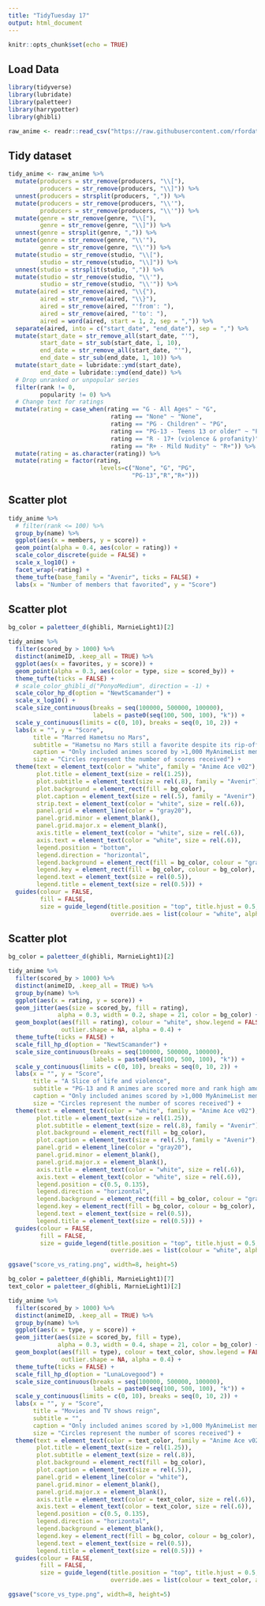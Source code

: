 ```yaml
---
title: "TidyTuesday 17"
output: html_document
---
```


```r
knitr::opts_chunk$set(echo = TRUE)
```

## Load Data

```r
library(tidyverse)
library(lubridate)
library(paletteer)
library(harrypotter)
library(ghibli)

raw_anime <- readr::read_csv("https://raw.githubusercontent.com/rfordatascience/tidytuesday/master/data/2019/2019-04-23/raw_anime.csv")
```

## Tidy dataset

```r
tidy_anime <- raw_anime %>% 
  mutate(producers = str_remove(producers, "\\["),
         producers = str_remove(producers, "\\]")) %>% 
  unnest(producers = strsplit(producers, ",")) %>% 
  mutate(producers = str_remove(producers, "\\'"),
         producers = str_remove(producers, "\\'")) %>% 
  mutate(genre = str_remove(genre, "\\["),
         genre = str_remove(genre, "\\]")) %>% 
  unnest(genre = strsplit(genre, ",")) %>% 
  mutate(genre = str_remove(genre, "\\'"),
         genre = str_remove(genre, "\\'")) %>% 
  mutate(studio = str_remove(studio, "\\["),
         studio = str_remove(studio, "\\]")) %>% 
  unnest(studio = strsplit(studio, ",")) %>% 
  mutate(studio = str_remove(studio, "\\'"),
         studio = str_remove(studio, "\\'")) %>% 
  mutate(aired = str_remove(aired, "\\{"),
         aired = str_remove(aired, "\\}"),
         aired = str_remove(aired, "'from': "),
         aired = str_remove(aired, "'to': "),
         aired = word(aired, start = 1, 2, sep = ",")) %>% 
  separate(aired, into = c("start_date", "end_date"), sep = ",") %>% 
  mutate(start_date = str_remove_all(start_date, "'"),
         start_date = str_sub(start_date, 1, 10),
         end_date = str_remove_all(start_date, "'"),
         end_date = str_sub(end_date, 1, 10)) %>%
  mutate(start_date = lubridate::ymd(start_date),
         end_date = lubridate::ymd(end_date)) %>% 
  # Drop unranked or unpopular series
  filter(rank != 0,
         popularity != 0) %>% 
  # Change text for ratings
  mutate(rating = case_when(rating == "G - All Ages" ~ "G", 
                             rating == "None" ~ "None",
                             rating == "PG - Children" ~ "PG",
                             rating == "PG-13 - Teens 13 or older" ~ "PG-13",
                             rating == "R - 17+ (violence & profanity)" ~ "R",
                             rating == "R+ - Mild Nudity" ~ "R+")) %>% 
  mutate(rating = as.character(rating)) %>% 
  mutate(rating = factor(rating, 
                          levels=c("None", "G", "PG",
                                   "PG-13","R","R+")))
```

## Scatter plot

```r
tidy_anime %>% 
  # filter(rank <= 100) %>% 
  group_by(name) %>% 
  ggplot(aes(x = members, y = score)) + 
  geom_point(alpha = 0.4, aes(color = rating)) +
  scale_color_discrete(guide = FALSE) +
  scale_x_log10() +
  facet_wrap(~rating) +
  theme_tufte(base_family = "Avenir", ticks = FALSE) +
  labs(x = "Number of members that favorited", y = "Score")
```

## Scatter plot

```r
bg_color = paletteer_d(ghibli, MarnieLight1)[2]

tidy_anime %>% 
  filter(scored_by > 1000) %>%
  distinct(animeID, .keep_all = TRUE) %>% 
  ggplot(aes(x = favorites, y = score)) + 
  geom_point(alpha = 0.3, aes(color = type, size = scored_by)) +
  theme_tufte(ticks = FALSE) +
  # scale_color_ghibli_d("PonyoMedium", direction = -1) +
  scale_color_hp_d(option = "NewtScamander") +
  scale_x_log10() +
  scale_size_continuous(breaks = seq(100000, 500000, 100000),
                        labels = paste0(seq(100, 500, 100), "k")) +
  scale_y_continuous(limits = c(0, 10), breaks = seq(0, 10, 2)) +
  labs(x = "", y = "Score",
       title = "Marred Hametsu no Mars",
       subtitle = "Hametsu no Mars still a favorite despite its rip-off and awful plot",
       caption = "Only included animes scored by >1,000 MyAnimeList members\nVis by Briane Samson",
       size = "Circles represent the number of scores received") +
  theme(text = element_text(color = "white", family = "Anime Ace v02"),
        plot.title = element_text(size = rel(1.25)),
        plot.subtitle = element_text(size = rel(.8), family = "Avenir"),
        plot.background = element_rect(fill = bg_color),
        plot.caption = element_text(size = rel(.5), family = "Avenir"),
        strip.text = element_text(color = "white", size = rel(.6)),
        panel.grid = element_line(color = "gray20"),
        panel.grid.minor = element_blank(),
        panel.grid.major.x = element_blank(),
        axis.title = element_text(color = "white", size = rel(.6)),
        axis.text = element_text(color = "white", size = rel(.6)),
        legend.position = "bottom",
        legend.direction = "horizontal",
        legend.background = element_rect(fill = bg_color, colour = "gray40"),
        legend.key = element_rect(fill = bg_color, colour = bg_color),
        legend.text = element_text(size = rel(0.5)),
        legend.title = element_text(size = rel(0.5))) +
  guides(colour = FALSE,
         fill = FALSE,
         size = guide_legend(title.position = "top", title.hjust = 0.5,
                             override.aes = list(colour = "white", alpha = 1)))
```


## Scatter plot

```r
bg_color = paletteer_d(ghibli, MarnieLight1)[2]

tidy_anime %>% 
  filter(scored_by > 1000) %>%
  distinct(animeID, .keep_all = TRUE) %>% 
  group_by(name) %>% 
  ggplot(aes(x = rating, y = score)) + 
  geom_jitter(aes(size = scored_by, fill = rating), 
              alpha = 0.3, width = 0.2, shape = 21, color = bg_color) +
  geom_boxplot(aes(fill = rating), colour = "white", show.legend = FALSE, 
               outlier.shape = NA, alpha = 0.4) +
  theme_tufte(ticks = FALSE) +
  scale_fill_hp_d(option = "NewtScamander") +
  scale_size_continuous(breaks = seq(100000, 500000, 100000),
                        labels = paste0(seq(100, 500, 100), "k")) +
  scale_y_continuous(limits = c(0, 10), breaks = seq(0, 10, 2)) +
  labs(x = "", y = "Score",
       title = "A Slice of life and violence",
       subtitle = "PG-13 and R animes are scored more and rank high among fans",
       caption = "Only included animes scored by >1,000 MyAnimeList members\nVis by Briane Samson",
       size = "Circles represent the number of scores received") +
  theme(text = element_text(color = "white", family = "Anime Ace v02"),
        plot.title = element_text(size = rel(1.25)),
        plot.subtitle = element_text(size = rel(.8), family = "Avenir"),
        plot.background = element_rect(fill = bg_color),
        plot.caption = element_text(size = rel(.5), family = "Avenir"),
        panel.grid = element_line(color = "gray20"),
        panel.grid.minor = element_blank(),
        panel.grid.major.x = element_blank(),
        axis.title = element_text(color = "white", size = rel(.6)),
        axis.text = element_text(color = "white", size = rel(.6)),
        legend.position = c(0.5, 0.135),
        legend.direction = "horizontal",
        legend.background = element_rect(fill = bg_color, colour = "gray40"),
        legend.key = element_rect(fill = bg_color, colour = bg_color),
        legend.text = element_text(size = rel(0.5)),
        legend.title = element_text(size = rel(0.5))) +
  guides(colour = FALSE,
         fill = FALSE,
         size = guide_legend(title.position = "top", title.hjust = 0.5, 
                             override.aes = list(colour = "white", alpha = 1)))

ggsave("score_vs_rating.png", width=8, height=5)
```

```r
bg_color = paletteer_d(ghibli, MarnieLight1)[7]
text_color = paletteer_d(ghibli, MarnieLight1)[2]

tidy_anime %>% 
  filter(scored_by > 1000) %>%
  distinct(animeID, .keep_all = TRUE) %>% 
  group_by(name) %>% 
  ggplot(aes(x = type, y = score)) + 
  geom_jitter(aes(size = scored_by, fill = type), 
              alpha = 0.3, width = 0.4, shape = 21, color = bg_color) +
  geom_boxplot(aes(fill = type), colour = text_color, show.legend = FALSE, 
               outlier.shape = NA, alpha = 0.4) +
  theme_tufte(ticks = FALSE) +
  scale_fill_hp_d(option = "LunaLovegood") +
  scale_size_continuous(breaks = seq(100000, 500000, 100000),
                        labels = paste0(seq(100, 500, 100), "k")) +
  scale_y_continuous(limits = c(0, 10), breaks = seq(0, 10, 2)) +
  labs(x = "", y = "Score",
       title = "Movies and TV shows reign",
       subtitle = "",
       caption = "Only included animes scored by >1,000 MyAnimeList members\nVis by Briane Samson",
       size = "Circles represent the number of scores received") +
  theme(text = element_text(color = text_color, family = "Anime Ace v02"),
        plot.title = element_text(size = rel(1.25)),
        plot.subtitle = element_text(size = rel(.8)),
        plot.background = element_rect(fill = bg_color),
        plot.caption = element_text(size = rel(.5)),
        panel.grid = element_line(color = "white"),
        panel.grid.minor = element_blank(),
        panel.grid.major.x = element_blank(),
        axis.title = element_text(color = text_color, size = rel(.6)),
        axis.text = element_text(color = text_color, size = rel(.6)),
        legend.position = c(0.5, 0.135),
        legend.direction = "horizontal",
        legend.background = element_blank(),
        legend.key = element_rect(fill = bg_color, colour = bg_color),
        legend.text = element_text(size = rel(0.5)),
        legend.title = element_text(size = rel(0.5))) +
  guides(colour = FALSE,
         fill = FALSE,
         size = guide_legend(title.position = "top", title.hjust = 0.5, 
                             override.aes = list(colour = text_color, alpha = 1)))

ggsave("score_vs_type.png", width=8, height=5)
```